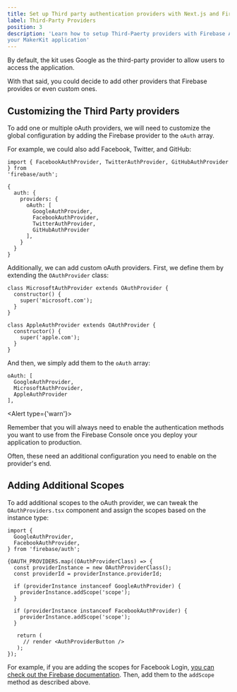 ```yaml
---
title: Set up Third party authentication providers with Next.js and Firebase
label: Third-Party Providers
position: 3
description: 'Learn how to setup Third-Paerty providers with Firebase Auth in
your MakerKit application'
---
```


By default, the kit uses Google as the third-party provider to allow users
to access the application.

With that said, you could decide to add other providers that Firebase provides or even custom ones.

## Customizing the Third Party providers

To add one or multiple oAuth providers, we will need to customize the global
configuration by adding the Firebase provider to the `oAuth` array.

For example, we could also add Facebook, Twitter, and GitHub:

```tsx title="configuration.ts"
import { FacebookAuthProvider, TwitterAuthProvider, GitHubAuthProvider } from
'firebase/auth';

{
  auth: {
    providers: {
      oAuth: [
        GoogleAuthProvider,
        FacebookAuthProvider,
        TwitterAuthProvider,
        GitHubAuthProvider
      ],
    }
  }
}
```

Additionally, we can add custom oAuth providers. First, we define them by
extending the `OAuthProvider` class:

```tsx
class MicrosoftAuthProvider extends OAuthProvider {
  constructor() {
    super('microsoft.com');
  }
}

class AppleAuthProvider extends OAuthProvider {
  constructor() {
    super('apple.com');
  }
}
```

And then, we simply add them to the `oAuth` array:

```tsx
oAuth: [
  GoogleAuthProvider,
  MicrosoftAuthProvider,
  AppleAuthProvider
],
```

<Alert type={'warn'}>
  <p>
    Remember that you will always need to enable the authentication methods
    you want to use from the Firebase Console once you deploy your application
    to production.
  </p>

  <p>
    Often, these need an additional configuration you need to
    enable on the provider's end.
  </p>
</Alert>

## Adding Additional Scopes

To add additional scopes to the oAuth provider, we can tweak the
`OAuthProviders.tsx` component and assign the scopes based on the instance type:

```tsx title="OAuthProviders.tsx"
import {
  GoogleAuthProvider,
  FacebookAuthProvider,
} from 'firebase/auth';

{OAUTH_PROVIDERS.map((OAuthProviderClass) => {
  const providerInstance = new OAuthProviderClass();
  const providerId = providerInstance.providerId;

  if (providerInstance instanceof GoogleAuthProvider) {
    providerInstance.addScope('scope');
  }

  if (providerInstance instanceof FacebookAuthProvider) {
    providerInstance.addScope('scope');
  }

   return (
     // render <AuthProviderButton />
   );
});
```

For example, if you are adding the scopes for Facebook Login, [you can check
out the Firebase documentation](https://firebase.google.com/docs/auth/web/facebook-login). Then, add them to the `addScope` method
as described above.
